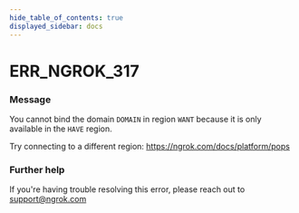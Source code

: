 ```yaml
---
hide_table_of_contents: true
displayed_sidebar: docs
---
```



# ERR_NGROK_317

### Message
You cannot bind the domain `DOMAIN` in region
`WANT` because it is only available in the `HAVE` region.

Try connecting to a different region: https://ngrok.com/docs/platform/pops

<ErrorDetails error='err_ngrok_317' />


### Further help
If you're having trouble resolving this error, please reach out to [support@ngrok.com](mailto:support@ngrok.com?subject=Help%20with%20ERR_NGROK_317)

